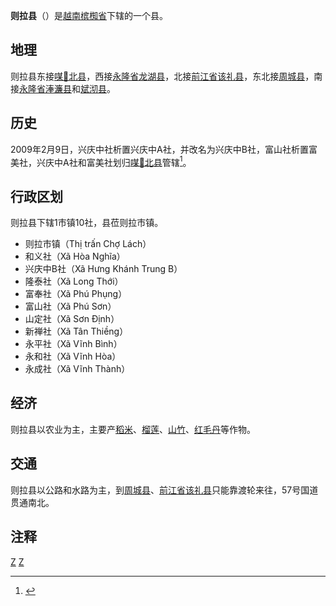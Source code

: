 {{Infobox Settlement
|name                   = 则拉县
|settlement_type        = 县
|official_name          = 
|other_name             = 
|native_name            = {{lang|vi|Huyện Chợ Lách}}
|nickname               = 
|motto                  = 
|image_skyline          = Chợ Lách.jpg
|imagesize              = 
|image_caption          = 
|image_flag             = 
|flag_size              = 
|image_seal             = 
|seal_size              = 
|image_shield           = 
|shield_size            = 
|image_blank_emblem     = 
|blank_emblem_size      = 
|image_map              = {{Infobox mapframe|frame-width=250|zoom=10}}
|mapsize                = 
|map_caption            = 
|image_map1             = MapVietnamBenTre.png
|mapsize1               = 
|map_caption1           = 则拉县在槟椥省的位置
|pushpin_map            = Vietnam
|pushpin_label_position = bottom
|pushpin_map_caption    = 则拉县在越南的位置
|pushpin_map1           = 
|pushpin_label_position1= 
|pushpin_map_caption1   = 
|subdivision_type       = 国家
|subdivision_name       = {{flag|Vietnam}}
|subdivision_type1      = [[越南行政区划|省]]
|subdivision_name1      = [[槟椥省|槟椥省]]
|subdivision_type2      = 行政区划
|subdivision_name2      = 1市镇10社
|subdivision_type3      = 
|subdivision_name3      = 
|seat_type              = 县莅
|seat                   = {{link-vi|则拉市镇|Chợ Lách (thị trấn)}}
|government_type        = 
|leader_title           = 
|leader_name            = 
|leader_title1          = 
|leader_name1           = 
|established_title      = 
|established_date       = 
|area_magnitude         = 
|unit_pref              = 
|area_footnotes         = 
|area_total_km2         = 168.03
|area_land_km2          = 
|area_water_km2         = 
|area_water_percent     = 
|area_urban_km2         = 
|area_metro_km2         = 
|population_as_of       = 2015年
|population_footnotes   = 
|population_note        = 
|population_total       = 147279
|population_density_km2 = auto
|population_metro             = 
|population_density_metro_km2 = 
|population_urban             = 
|population_density_urban_km2 = 
|timezone               = [[越南标准时间|越南标准时间]]
|utc_offset             = +7
|elevation_footnotes    = 
|elevation_m            = 
|coor_type              = 
|coordinates            = 
|postal_code_type       = 
|postal_code            = 
|area_code              = 
|website                = [https://cholach.bentre.gov.vn 则拉县电子信息门户网站]
|footnotes              = 
}}
'''则拉县'''（{{vie|v='''Huyện Chợ Lách'''}}）是[[越南|越南]][[槟椥省|槟椥省]]下辖的一个县。

==地理==
则拉县东接[[㖼𦓿北县|㖼𦓿北县]]，西接[[永隆省|永隆省]][[龙湖县|龙湖县]]，北接[[前江省|前江省]][[该礼县|该礼县]]，东北接[[周城县_(槟椥省)|周城县]]，南接[[永隆省|永隆省]][[淎濂县|淎濂县]]和[[斌沏县|斌沏县]]。

==历史==
2009年2月9日，兴庆中社析置兴庆中A社，并改名为兴庆中B社，富山社析置富美社，兴庆中A社和富美社划归[[㖼𦓿北县|㖼𦓿北县]]管辖<ref>{{Cite web |url=https://thuvienphapluat.vn/van-ban/Bo-may-hanh-chinh/Nghi-dinh-08-ND-CP-dieu-chinh-dia-gioi-phuong-de-thanh-lap-xa-thuoc-huyen-Mo-Cay-Cho-Lach-thi-xa-Ben-Tre-Mo-Cay-Bac-thuoc-tinh-Ben-Tre/85067/noi-dung.aspx |title=Nghị định 08/NĐ-CP năm 2009 điều chỉnh địa giới hành chính xã, phường để thành lập xã, phường thuộc huyện Mỏ Cày, huyện Chợ Lách, thị xã Bến Tre; điều chỉnh địa giới hành chính huyện Mỏ Cày, huyện Chợ Lách để thành lập huyện Mỏ Cày Bắc thuộc tỉnh Bến Tre |access-date=2020-01-08 |archive-url=https://web.archive.org/web/20200227175635/https://thuvienphapluat.vn/van-ban/Bo-may-hanh-chinh/Nghi-dinh-08-ND-CP-dieu-chinh-dia-gioi-phuong-de-thanh-lap-xa-thuoc-huyen-Mo-Cay-Cho-Lach-thi-xa-Ben-Tre-Mo-Cay-Bac-thuoc-tinh-Ben-Tre/85067/noi-dung.aspx |archive-date=2020-02-27 |dead-url=yes }}</ref>。

==行政区划==
则拉县下辖1市镇10社，县莅则拉市镇。
*则拉市镇（Thị trấn Chợ Lách）
*和义社（Xã Hòa Nghĩa）
*兴庆中B社（Xã Hưng Khánh Trung B）
*隆泰社（Xã Long Thới）
*富奉社（Xã Phú Phụng）
*富山社（Xã Phú Sơn）
*山定社（Xã Sơn Định）
*新禅社（Xã Tân Thiềng）
*永平社（Xã Vĩnh Bình）
*永和社（Xã Vĩnh Hòa）
*永成社（Xã Vĩnh Thành）

== 经济 ==
则拉县以农业为主，主要产[[稻米|稻米]]、[[榴莲|榴莲]]、[[山竹|山竹]]、[[红毛丹|红毛丹]]等作物。

== 交通 ==
则拉县以公路和水路为主，到[[周城县_(槟椥省)|周城县]]、[[前江省|前江省]][[该礼县|该礼县]]只能靠渡轮来往，57号国道贯通南北。

==注释==
{{reflist}}
{{槟椥省行政区划}}
{{越南九龙江三角洲之县市镇区域划分}}

[[Category:越南县份|Z]]
[[Category:槟椥省|Z]]